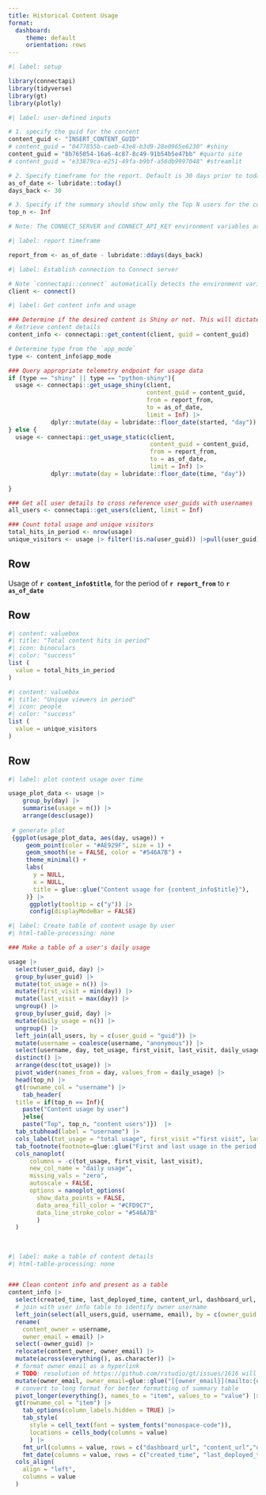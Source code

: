 ```yaml
---
title: Historical Content Usage
format:
  dashboard:
     theme: default
     orientation: rows
---
```


```r
#| label: setup

library(connectapi)
library(tidyverse)
library(gt)
library(plotly)
```


```r
#| label: user-defined inputs 

# 1. specify the guid for the content
content_guid <- "INSERT_CONTENT_GUID" 
# content_guid = "0477855b-caeb-43e8-b3d9-28e0965e6230" #shiny
content_guid = "8b765054-16a6-4c87-8c49-91b54b5e47bb" #quarto site
# content_guid = "e33879ca-e251-49fa-b9bf-a56db9997048" #streamlit

# 2. Specify timeframe for the report. Default is 30 days prior to today
as_of_date <- lubridate::today()
days_back <- 30

# 3. Specify if the summary should show only the Top N users for the content (e.g., `top_n = 10`). Default is `Inf` so that all users are shown.
top_n <- Inf

# Note: The CONNECT_SERVER and CONNECT_API_KEY environment variables are required for this report to pull usage data. Use environment variables for added security; do not hard-code your API key or other secrets.

```


```r
#| label: report timeframe

report_from <- as_of_date - lubridate::ddays(days_back)

```

```r
#| label: Establish connection to Connect server

# Note `connectapi::connect` automatically detects the environment variables CONNECT_SERVER and CONNECT_API_KEY. They do not need to be specified as arguments to this function, however, if these environment variables are not set, the code will fail
client <- connect()

```

```r
#| label: Get content info and usage

### Determine if the desired content is Shiny or not. This will dictate which telemetry endpoint to use
# Retrieve content details
content_info <- connectapi::get_content(client, guid = content_guid)

# Determine type from the `app_mode`
type <- content_info$app_mode

### Query appropriate telemetry endpoint for usage data
if (type == "shiny" || type == "python-shiny"){
  usage <- connectapi::get_usage_shiny(client, 
                                       content_guid = content_guid, 
                                       from = report_from, 
                                       to = as_of_date,
                                       limit = Inf) |>
            dplyr::mutate(day = lubridate::floor_date(started, "day"))
} else {
  usage <- connectapi::get_usage_static(client, 
                                        content_guid = content_guid, 
                                        from = report_from,
                                        to = as_of_date,
                                        limit = Inf) |>
            dplyr::mutate(day = lubridate::floor_date(time, "day"))
  
}

### Get all user details to cross reference user_guids with usernames
all_users <- connectapi::get_users(client, limit = Inf)

### Count total usage and unique visitors
total_hits_in_period <- nrow(usage)
unique_visitors <- usage |> filter(!is.na(user_guid)) |>pull(user_guid) |> unique() |> length()

```

## Row

Usage of **`r content_info$title`**, for the period of **`r report_from`** to **`r as_of_date`**


## Row 

```r
#| content: valuebox
#| title: "Total content hits in period"
#| icon: binoculars
#| color: "success"
list (
  value = total_hits_in_period
)
```

```r
#| content: valuebox
#| title: "Unique viewers in period"
#| icon: people
#| color: "success"
list (
  value = unique_visitors
)
```


## Row 

```r
#| label: plot content usage over time

usage_plot_data <- usage |>
    group_by(day) |> 
    summarise(usage = n()) |> 
    arrange(desc(usage)) 
  
 # generate plot
 {ggplot(usage_plot_data, aes(day, usage)) + 
     geom_point(color = "#AE929F", size = 1) +
     geom_smooth(se = FALSE, color = "#546A7B") +
     theme_minimal() +
     labs(
       y = NULL,
       x = NULL,
       title = glue::glue("Content usage for {content_info$title}"),
     )} |> 
      ggplotly(tooltip = c("y")) |> 
      config(displayModeBar = FALSE)

```


```r
#| label: Create table of content usage by user
#| html-table-processing: none

### Make a table of a user's daily usage

usage |> 
  select(user_guid, day) |> 
  group_by(user_guid) |> 
  mutate(tot_usage = n()) |> 
  mutate(first_visit = min(day)) |>
  mutate(last_visit = max(day)) |>
  ungroup() |> 
  group_by(user_guid, day) |> 
  mutate(daily_usage = n()) |> 
  ungroup() |> 
  left_join(all_users, by = c(user_guid = "guid")) |> 
  mutate(username = coalesce(username, "anonymous")) |> 
  select(username, day, tot_usage, first_visit, last_visit, daily_usage) |> 
  distinct() |> 
  arrange(desc(tot_usage)) |> 
  pivot_wider(names_from = day, values_from = daily_usage) |> 
  head(top_n) |> 
  gt(rowname_col = "username") |> 
    tab_header(
  title = if(top_n == Inf){
    paste("Content usage by user")
    }else{
    paste("Top", top_n, "content users")})  |> 
  tab_stubhead(label = "username") |>
  cols_label(tot_usage = "total usage", first_visit ="first visit", last_visit="last visit") |> 
  tab_footnote(footnote=glue::glue("First and last usage in the period {report_from} to {as_of_date}"), locations=cells_column_labels(columns=c("first_visit", last_visit)) ) |>
  cols_nanoplot(
      columns = -c(tot_usage, first_visit, last_visit),
      new_col_name = "daily usage",
      missing_vals = "zero",
      autoscale = FALSE,
      options = nanoplot_options(
        show_data_points = FALSE,
        data_area_fill_color = "#CFD9C7",
        data_line_stroke_color = "#546A7B"
        )
  ) 



```

##

```r
#| label: make a table of content details
#| html-table-processing: none


### Clean content info and present as a table
content_info |> 
  select(created_time, last_deployed_time, content_url, dashboard_url, owner_guid) |>
  # join with user info table to identify owner username
  left_join(select(all_users,guid, username, email), by = c(owner_guid = "guid")) |> 
  rename(
    content_owner = username,
    owner_email = email) |> 
  select(-owner_guid) |> 
  relocate(content_owner, owner_email) |> 
  mutate(across(everything(), as.character)) |>
  # format owner email as a hyperlink 
  # TODO: resolution of https://github.com/rstudio/gt/issues/1616 will make this unnecessary
  mutate(owner_email, owner_email=glue::glue("[{owner_email}](mailto:{owner_email})")) |> 
  # convert to long format for better formatting of summary table
  pivot_longer(everything(), names_to = "item", values_to = "value") |>
  gt(rowname_col = "item") |> 
    tab_options(column_labels.hidden = TRUE) |> 
    tab_style(
      style = cell_text(font = system_fonts("monospace-code")),
      locations = cells_body(columns = value)
      ) |> 
    fmt_url(columns = value, rows = c("dashboard_url", "content_url","owner_email")) |> 
    fmt_date(columns = value, rows = c("created_time", "last_deployed_time"), date_style = "iso") |> 
  cols_align(
    align = "left",
    columns = value
  )
  
```

